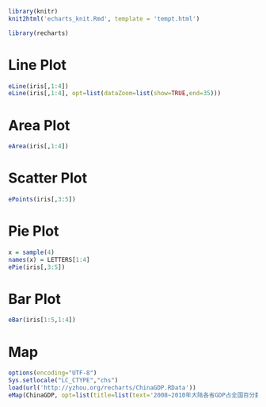 ```r
library(knitr)
knit2html('echarts_knit.Rmd', template = 'tempt.html')
```

```r
library(recharts)
```
# Line Plot
```r
eLine(iris[,1:4])
eLine(iris[,1:4], opt=list(dataZoom=list(show=TRUE,end=35)))
```

# Area Plot
```r
eArea(iris[,1:4])
```

# Scatter Plot
```r
ePoints(iris[,3:5])
```

# Pie Plot
```r
x = sample(4)
names(x) = LETTERS[1:4]
ePie(iris[,3:5])
```

# Bar Plot
```r
eBar(iris[1:5,1:4])
```

# Map
```r
options(encoding="UTF-8")
Sys.setlocale("LC_CTYPE","chs")
load(url('http://yzhou.org/recharts/ChinaGDP.RData'))
eMap(ChinaGDP, opt=list(title=list(text='2008~2010年大陆各省GDP占全国百分数')))
```
